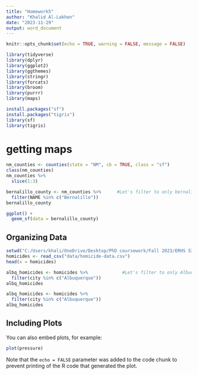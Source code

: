 ```yaml
---
title: "Homework5"
author: "Khalid Al-Lakhen"
date: "2023-11-29"
output: word_document
---
```


```r
knitr::opts_chunk$set(echo = TRUE, warning = FALSE, message = FALSE)
```

```r
library(tidyverse)
library(dplyr)
library(ggplot2)
library(ggthemes)
library(stringr)
library(forcats)
library(broom)
library(purrr)
library(maps)
```

```r
install.packages("sf")
install.packages("tigris")
library(sf)
library(tigris)
```

# getting maps 

```r
nm_counties <- counties(state = "NM", cb = TRUE, class = "sf")
class(nm_counties)
nm_counties %>% 
  slice(1:3)
```

```r
bernalillo_county <- nm_counties %>%      #Let's filter to only bernalillo county
  filter(NAME %in% c("Bernalillo"))
bernalillo_county


```


```r
ggplot() + 
  geom_sf(data = bernalillo_county)
```

## Organizing Data

```r
setwd("C:/Users/khali/OneDrive/Desktop/PhD coursework/Fall 2023/ERHS 535/Homework5")
homicides <- read_csv("data/homicide-data.csv")
head(x = homicides) 

albq_homicides <- homicides %>%             #Let's filter to only Albuquerque as the city
  filter(city %in% c("Albuquerque"))
albq_homicides
```


```r
albq_homicides <- homicides %>% 
  filter(city %in% c("Albuquerque"))
albq_homicides
```



## Including Plots

You can also embed plots, for example:

```r
plot(pressure)
```

Note that the `echo = FALSE` parameter was added to the code chunk to prevent printing of the R code that generated the plot.
